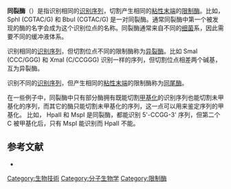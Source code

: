 '''同裂酶'''（{{lang-en|Isoschizomers}}）是指识别相同的[[识别序列|识别序列]]，切割产生相同的[[粘性末端|粘性末端]]的[[限制酶|限制酶]]。比如， SphI (CGTAC/G) 和 BbuI (CGTAC/G) 是一对同裂酶。通常同裂酶中第一个被发现的酶的名字会成为这个识别位点的名称。同裂酶通常来自不同的[[细菌|细菌]]系，因此需要不同的缓冲液体系。

识别相同的[[识别序列|识别序列]]，但切割位点不同的限制酶称为[[异裂酶|异裂酶]]。比如 SmaI (CCC/GGG) 和 XmaI (C/CCGGG) 识别一样的序列，但切割位点相差两个碱基，互为异裂酶。

识别不同的[[识别序列|识别序列]]，但产生相同的[[粘性末端|粘性末端]]的限制酶称为[[同尾酶|同尾酶]]。

在一些例子中，同裂酶中只有部分酶拥有既能切割[[甲基化|甲基化]]的识别序列也能切割未甲基化的序列，而其它的酶只能切割未甲基化的序列，这一点可以用来鉴定序列的甲基化。
比如， HpaII 和 MspI 是同裂酶，都能识别 5'-CCGG-3' 序列，但第二个 C 被甲基化后，只有 MspI 能识别而 HpaII 不能。

== 参考文献 ==
*{{Cite web|url = https://www.neb.com/tools-and-resources/selection-charts/isoschizomers|title = Isoschizomers at New England Biolabs|format = |work = |accessdate = |archive-date = 2021-06-21|archive-url = https://web.archive.org/web/20210621202113/https://www.neb.com/tools-and-resources/selection-charts/isoschizomers}}
{{Restriction enzyme}}

[[Category:生物技術|Category:生物技術]]
[[Category:分子生物学|Category:分子生物学]]
[[Category:限制酶|Category:限制酶]]